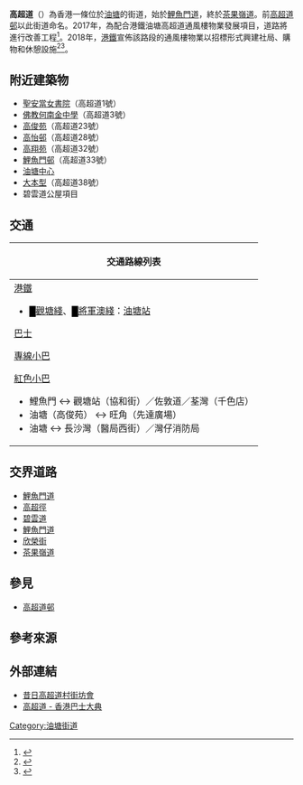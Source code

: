 {{Infobox Hong Kong Road
|中文街道名稱=高超道
|英文街道名稱=Ko Chiu Road
|圖片=Image:KoChiuRoad KoChunCourt.jpg 
|圖片說明=近高俊苑一段的高超道(2017年11月)
|圖片2=
|圖片說明2=
|隸屬幹線=
|路段總長度=1.25
|車速限制=
|行車線數量=
|所在地區=[[觀塘區|觀塘區]][[油塘|油塘]]
|起點=[[鯉魚門道|鯉魚門道]]、[[聖安當女書院|聖安當女書院]]
|終點=[[茶果嶺道|茶果嶺道]]
|道路命名日期=
|行人專用區=
|命名文件=
|道路動工日期=
|道路興建計劃=
|道路舊名資料=
|道路封閉日期=
|通車日期=
|收費=
}}

'''高超道'''（{{lang-en|Ko Chiu Road}}）為香港一條位於[[油塘|油塘]]的街道，始於[[鯉魚門道|鯉魚門道]]，終於[[茶果嶺道|茶果嶺道]]。前[[高超道邨|高超道邨]]以此街道命名。2017年，為配合港鐵油塘高超道通風樓物業發展項目，道路將進行改善工程<ref>{{cite web|author1=[[觀塘區議會|觀塘區議會]]|title=油塘高超道住宅發展用 地 擬議道路 改 善 工 程|url=http://www.districtcouncils.gov.hk/kt/doc/2016_2019/en/committee_meetings_doc/TTC/12328/TTC_1_2017.pdf|accessdate=2018-04-06|archive-date=2018-04-06|archive-url=https://web.archive.org/web/20180406101939/http://www.districtcouncils.gov.hk/kt/doc/2016_2019/en/committee_meetings_doc/TTC/12328/TTC_1_2017.pdf|dead-url=no}}</ref>。2018年，[[港鐵|港鐵]]宣佈該路段的通風樓物業以招標形式興建社局、購物和休憩設施<ref>{{cite web|author1=[[星島日報|星島日報]]|title=油塘高超道估值逾40億|url=https://www.singtaousa.com/%E6%97%A5%E5%A0%B1/%E8%B2%A1%E7%B6%93/536603-%E6%B2%B9%E5%A1%98%E9%AB%98%E8%B6%85%E9%81%93%E4%BC%B0%E5%80%BC%E9%80%BE40%E5%84%84/|date=2018-03-10|accessdate=2018-03-10|archive-date=2018-05-05|archive-url=https://web.archive.org/web/20180505135352/https://www.singtaousa.com/%E6%97%A5%E5%A0%B1/%E8%B2%A1%E7%B6%93/536603-%E6%B2%B9%E5%A1%98%E9%AB%98%E8%B6%85%E9%81%93%E4%BC%B0%E5%80%BC%E9%80%BE40%E5%84%84/|dead-url=no}}</ref><ref>{{cite web|author1=[[香港經濟日報|香港經濟日報]]|title=油塘高超道項目下周招意向  最高估值29億|url=http://ps.hket.com/article/2037297/%E6%B2%B9%E5%A1%98%E9%AB%98%E8%B6%85%E9%81%93%E9%A0%85%E7%9B%AE%E4%B8%8B%E5%91%A8%E6%8B%9B%E6%84%8F%E5%90%91%20%C2%A0%E6%9C%80%E9%AB%98%E4%BC%B0%E5%80%BC29%E5%84%84|date=2018-03-23|accessdate=2018-03-23|archive-date=2021-05-03|archive-url=https://web.archive.org/web/20210503133401/https://ps.hket.com/article/2037297/%E6%B2%B9%E5%A1%98%E9%AB%98%E8%B6%85%E9%81%93%E9%A0%85%E7%9B%AE%E4%B8%8B%E5%91%A8%E6%8B%9B%E6%84%8F%E5%90%91%20%C2%A0%E6%9C%80%E9%AB%98%E4%BC%B0%E5%80%BC29%E5%84%84|dead-url=no}}</ref>。

== 附近建築物 ==
* [[聖安當女書院|聖安當女書院]]（高超道1號）
* [[佛教何南金中學|佛教何南金中學]]（高超道3號）
* [[高俊苑|高俊苑]]（高超道23號）
* [[高怡邨|高怡邨]]（高超道28號）
* [[高翔苑|高翔苑]]（高超道32號）
*[[鯉魚門邨|鯉魚門邨]]（高超道33號）
* [[油塘中心|油塘中心]]
* [[大本型|大本型]]（高超道38號）
* 碧雲道公屋項目

== 交通 ==
{| class="mw-collapsible mw-collapsed wikitable" style="background:white; margin: 0 auto; width: auto;"  
! 交通路線列表
|-
|
;[[港鐵|港鐵]]
* <font color="{{觀塘綫色彩}}">█</font>[[觀塘綫|觀塘綫]]、<font color="{{將軍澳綫色彩}}">█</font>[[將軍澳綫|將軍澳綫]]：[[油塘站|油塘站]]
;[[香港巴士|巴士]]
{{九龍新界巴士簡單列表|6P|14|14B|14D|14H|14S|14X|33|33B|62P|62X|88X|214|215P|216M|259D|889|N214|N216|X42C}}
{{過海隧道巴士簡單列表|603|603A|603P|603S|613}}
{{大嶼山巴士簡單列表|A26|E22P|E22X|N26}}
;[[香港小巴|專線小巴]]
{{九龍專線小巴簡單列表|23C|24|24M|24S|76B|87}}
;[[香港小巴|紅色小巴]]
* 鯉魚門 ↔ 觀塘站（協和街）／佐敦道／荃灣（千色店）
* 油塘（高俊苑） ↔ 旺角（先達廣場）
* 油塘 ↔ 長沙灣（醫局西街）／灣仔消防局
|}

== 交界道路 ==
* [[鯉魚門道|鯉魚門道]]
* [[高超徑|高超徑]]
* [[碧雲道|碧雲道]]
* [[鯉魚門道|鯉魚門道]]
* [[欣榮街|欣榮街]]
* [[茶果嶺道|茶果嶺道]]

== 參見 ==
* [[高超道邨|高超道邨]]

== 參考來源 ==
{{References}}

== 外部連結 ==
{{commonscat|Ko Chiu Road}}
* [http://www.kcrestate.net/ 昔日高超道村街坊會] {{Wayback|url=http://www.kcrestate.net/ |date=20180429162814 }}
* [http://hkbus.wikia.com/wiki/%E9%AB%98%E8%B6%85%E9%81%93 高超道 - 香港巴士大典] {{Wayback|url=http://hkbus.wikia.com/wiki/%E9%AB%98%E8%B6%85%E9%81%93 |date=20161017111001 }}

[[Category:油塘街道|Category:油塘街道]]